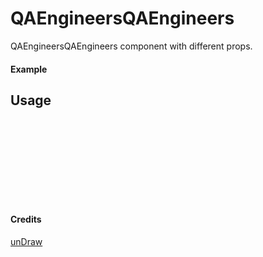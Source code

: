 
<Meta of={QAEngineersQAEngineers} title="unDraw/QAEngineersQAEngineers" />

# QAEngineersQAEngineers

QAEngineersQAEngineers component with different props.

#### Example

<Canvas of={QAEngineersQAEngineers.Primary} />

## Usage

```ts
import { QAEngineersQAEngineers } from "yadl-ui";

const Example = () => {
  return (
      <QAEngineersQAEngineers />
  );
};

export default Example;
```

#### Credits
[unDraw](https://undraw.co/illustrations)
